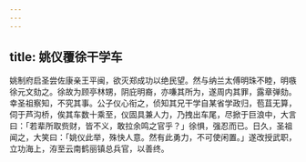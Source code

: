 ```yaml
---
---
---
```

title: 姚仪覆徐干学车
---



姚制府启圣尝佐康亲王平闽，欲灭郑成功以绝民望。然与纳兰太傅明珠不睦，明嗾徐元文劾之。徐故为顾亭林甥，阴庇明裔，亦嗛其所为，遂周内其罪，露章弹劾。幸圣祖察知，不究其事。公子仪心衔之，侦知其兄干学自某省学政归，苞苴无算，伺于芦沟桥，俟其车数十乘至，仪固具兼人力，乃拽出车尾，尽掀于巨浪中，大言曰：「若辈所取赀财，皆不义，敢拉余鸣之官乎？」徐惧，强忍而已。日久，圣祖闻之，大笑曰：「姚仪此举，殊快人意。然有此勇力，不可使闲置。」遂改授武职，立功海上，洊至云南鹤丽镇总兵官，以善终。